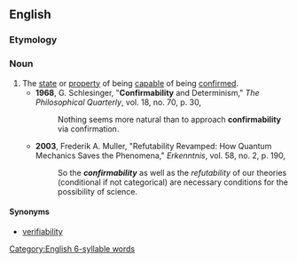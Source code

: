 ==English==

===Etymology===
{{suffix|en|confirm|ability}}

===Noun===
{{en-noun}}

# The [[state]] or [[property]] of being [[capable]] of being [[confirm]]ed.
#* '''1968''', G. Schlesinger, "'''Confirmability''' and Determinism," ''The Philosophical Quarterly'', vol. 18, no. 70, p. 30,
#*: Nothing seems more natural than to approach '''confirmability''' via confirmation.
#* '''2003''', Frederik A. Muller, "Refutability Revamped: How Quantum Mechanics Saves the Phenomena," ''Erkenntnis'', vol. 58, no. 2, p. 190,
#*: So the '''''confirmability''''' as well as the ''refutability'' of our theories (conditional if not categorical) are necessary conditions for the possibility of science.

====Synonyms====
* [[verifiability]]

[[Category:English 6-syllable words]]
